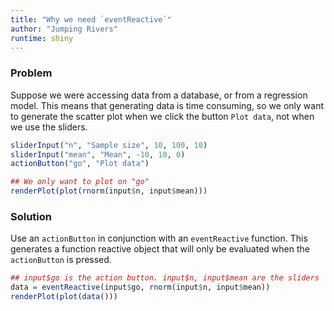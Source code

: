 ```yaml
---
title: "Why we need `eventReactive`"
author: "Jumping Rivers"
runtime: shiny
---
```


### Problem

Suppose we were accessing data from a database, or from a regression model.
This means that generating data is time consuming, so we only want to 
generate the scatter plot when we click the button `Plot data`, not when we use the sliders.

```r
sliderInput("n", "Sample size", 10, 100, 10)
sliderInput("mean", "Mean", -10, 10, 0)
actionButton("go", "Plot data")

## We only want to plot on "go"
renderPlot(plot(rnorm(input$n, input$mean)))
```

### Solution

Use an `actionButton` in conjunction with an `eventReactive` function. This generates
a function reactive object that will only be evaluated when the `actionButton` is pressed.

```r
## input$go is the action button. input$n, input$mean are the sliders
data = eventReactive(input$go, rnorm(input$n, input$mean))
renderPlot(plot(data()))
```

